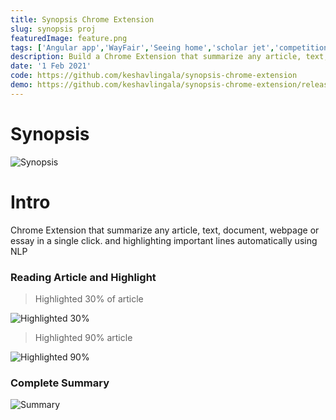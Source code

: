 ```yaml
---
title: Synopsis Chrome Extension
slug: synopsis proj
featuredImage: feature.png
tags: ['Angular app','WayFair','Seeing home','scholar jet','competition','2nd place','$3000 cash prize']
description: Build a Chrome Extension that summarize any article, text, document, webpage or essay in a single click. and highlighting important lines automatically using NLP
date: '1 Feb 2021'
code: https://github.com/keshavlingala/synopsis-chrome-extension
demo: https://github.com/keshavlingala/synopsis-chrome-extension/releases/tag/v1.0
---
```


# Synopsis

![Synopsis](feature.png)

# Intro

Chrome Extension that summarize any article, text, document, webpage or essay in a single click. and highlighting important lines automatically using NLP


### Reading Article and Highlight

> Highlighted 30% of article

![Highlighted 30%](images/highlighted30.png)

> Highlighted 90% article

![Highlighted 90%](images/highlighted90.png)

### Complete Summary

![Summary](images/summary.png)
